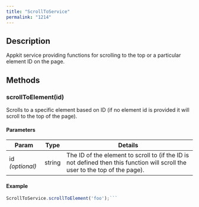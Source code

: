 ```yaml
---
title: "ScrollToService"
permalink: "1214"
---
```


## Description

Appkit service providing functions for scrolling to the top or a particular element ID on the page.

## Methods

### scrollToElement(id)

Scrolls to a specific element based on ID (if no element id is provided it will scroll to the top of the page).

#### Parameters

| Param | Type | Details |
| --- | --- | --- |
| id *(optional)* | string | The ID of the element to scroll to (if the ID is not defined then this function will scroll the user to the top of the page). |

#### Example

```js
ScrollToService.scrollToElement('foo');```
